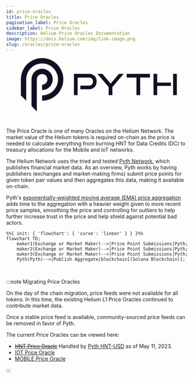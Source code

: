 ```yaml
---
id: price-oracles
title: Price Oracles
pagination_label: Price Oracles
sidebar_label: Price Oracles
description: Helium Price Oracles Documentation
image: https://docs.helium.com/img/link-image.png
slug: /oracles/price-oracles
---
```


<figure className="screensnippet-wrapper" style={{ padding: '2.5vw 20vw' }}>
  <svg
    width="3285"
    height="1120"
    viewBox="0 0 3285 1120"
    fill="none"
    xmlns="http://www.w3.org/2000/svg"
    style={{ width: '100%', height: 'auto' }}
  >
    <g fill="#110F23">
      <path d="M1252.1 654.391V578.608H1431.62C1459.07 578.608 1480.49 570.807 1495.86 555.205C1511.22 539.603 1518.91 519.036 1518.91 493.607C1518.91 468.177 1511.22 447.205 1495.86 432.008C1480.49 416.811 1459.07 409.213 1431.62 409.213H1194.94V778.956H1117.46V330.847H1431.62C1457.45 330.847 1480.49 334.646 1500.81 342.244C1521.08 349.843 1538.21 360.532 1552.16 374.31C1566.11 388.089 1576.77 404.805 1584.15 424.511C1591.53 444.216 1595.22 466.404 1595.22 491.074C1595.22 515.744 1591.53 537.374 1584.15 557.333C1576.77 577.241 1566.11 594.413 1552.16 608.8C1538.21 623.186 1521.13 634.382 1500.81 642.385C1480.55 650.389 1457.45 654.391 1431.62 654.391H1252.1Z" />
      <path d="M1849.49 778.855V608.75L1612.21 330.848H1717.33L1891.34 537.274L2065.91 330.848H2165.52L1927.58 608.75V778.855H1849.49Z" />
      <path d="M2434.74 778.855V409.112H2229.12V330.848H2718.73V409.112H2512.82V778.855H2434.74Z" />
      <path d="M3207.22 330.853H3285V778.86H3207.22V330.853Z" />
      <path d="M2871.6 778.86V584.946H3160.98V515.597H2871.6V330.853H2793.82V778.86H2871.6Z" />
      <path d="M558.73 447.988C558.73 509.84 508.694 559.99 446.984 559.99V671.992C570.404 671.992 670.475 571.692 670.475 447.988C670.475 324.285 570.404 223.984 446.984 223.984C406.299 223.984 368.091 234.876 335.239 253.973C268.425 292.675 223.494 365.063 223.494 447.988V1008L323.969 1108.7L335.239 1120V447.988C335.239 386.136 385.274 335.986 446.984 335.986C508.694 335.986 558.73 386.136 558.73 447.988Z" />
      <path d="M446.981 0C365.56 0 289.244 21.833 223.49 59.9775C181.39 84.3434 143.687 115.396 111.745 151.717C42.2014 230.69 0 334.435 0 448.008V784.013L111.745 896.015V448.008C111.745 348.518 154.907 259.109 223.49 197.561C255.735 168.687 293.59 145.891 335.236 131.201C370.159 118.739 407.812 112.002 446.981 112.002C632.111 112.002 782.216 262.452 782.216 448.008C782.216 633.563 632.111 784.013 446.981 784.013V896.015C693.871 896.015 893.961 695.415 893.961 448.008C893.961 200.6 693.871 0 446.981 0Z" />
    </g>
  </svg>
</figure>
<br />

The Price Oracle is one of many Oracles on the Helium Network. The market value of the Helium tokens
is required on-chain as the price is needed to calculate everything from burning HNT for Data
Credits (DC) to treasury allocations for the Mobile and IoT networks.

The Helium Network uses the tried and tested [Pyth Network](https://pyth.network/), which publishes
financial market data. As an overview, Pyth works by having publishers (exchanges and market-making
firms) submit price points for given token pair values and then aggregates this data, making it
available on-chain.

Pyth's
[exponentially-weighted moving average (EMA) price aggregation](https://docs.pyth.network/how-pyth-works/ema-price-aggregation)
adds time to the aggregation with a heavier weight given to more recent price samples, smoothing the
price and controlling for outliers to help further increase trust in the price and help shield
against potential bad actors.

```mermaid
%%{ init: { 'flowchart': { 'curve': 'linear' } } }%%
flowchart TD;
    maker1(Exchange or Market Maker)-->|Price Point Submissions|Pyth;
    maker2(Exchange or Market Maker)-->|Price Point Submissions|Pyth;
    maker3(Exchange or Market Maker)-->|Price Point Submissions|Pyth;
    Pyth(Pyth)-->|Publish Aggregate|blockchain[(Solana Blockchain)];
```

<br />

:::note Migrating Price Oracles

On the day of the chain migration, price feeds were not available for all tokens. In this time, the
existing Helium L1 Price Oracles continued to contribute market data.

Once a stable price feed is available, community-sourced price feeds can be removed in favor of
Pyth.

The current Price Oracles can be viewed here:

- ~~[HNT Price Oracle](https://explorer.solana.com/address/horUtvuHQFWxPFrZ35YZUmXUZ2TSQdSXhcD4kkCVNKi/anchor-account)~~
  Handled by [Pyth HNT-USD](https://pyth.network/price-feeds/crypto-hnt-usd) as of May 11, 2023.
- [IOT Price Oracle](https://explorer.solana.com/address/iortGU2NMgWc256XDBz2mQnmjPfKUMezJ4BWfayEZY3/anchor-account)
- [MOBILE Price Oracle](https://explorer.solana.com/address/moraMdsjyPFz8Lp1RJGoW4bQriSF5mHE7Evxt7hytSF/anchor-account)

:::
